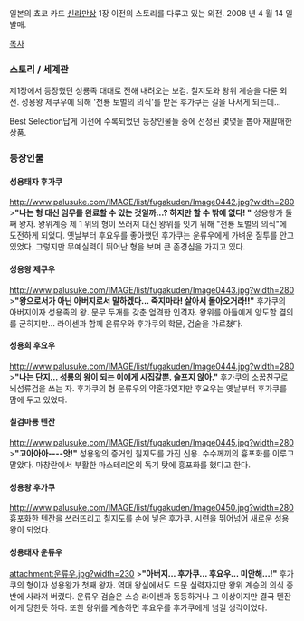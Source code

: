 일본의 쵸코 카드 [[신라만상]] 1장 이전의 스토리를 다루고 있는 외전.
2008 년 4 월 14 일 발매.

[[목차]]
=== 스토리 / 세계관 ===
제1장에서 등장했던 성룡족 대대로 전해 내려오는 보검. 칠지도와 왕위 계승을 다룬 외전. 성용왕 제쿠우에 의해 '천룡 토벌의 의식'를 받은 후가쿠는 길을 나서게 되는데...

Best Selection답게 이전에 수록되었던 등장인물들 중에 선정된 몇몇을 뽑아 재발매한 상품.
=== 등장인물 ===
==== 성용태자 후가쿠 ====
http://www.palusuke.com/IMAGE/list/fugakuden/Image0442.jpg?width=280
>'''"나는 형 대신 임무를 완료할 수 있는 것일까...? 하지만 할 수 밖에 없다!  "'''
성용왕가 둘째 왕자. 왕위계승 제 1 위의 형이 쓰러져 대신 왕위를 잇기 위해 "천룡 토벌의 의식"에 도전하게 되었다. 옛날부터 후요우를 좋아했던 후가쿠는 운류우에게 가벼운 질투를 안고 있었다. 그렇지만 무예실력이 뛰어난 형을 보며 큰 존경심을 가지고 있다.
==== 성용왕 제쿠우 ====
http://www.palusuke.com/IMAGE/list/fugakuden/Image0443.jpg?width=280
>'''"왕으로서가 아닌 아버지로서 말하겠다... 죽지마라! 살아서 돌아오거라!!"'''
후가쿠의 아버지이자 성용족의 왕. 문무 두개를 갖춘 엄격한 인격자. 왕위를 아들에게 양도할 결의를 굳히지만... 라이센과 함께 운류우와 후가쿠의 학문, 검술을 가르쳤다.
==== 성용희 후요우 ====
http://www.palusuke.com/IMAGE/list/fugakuden/Image0444.jpg?width=280
>'''"나는 단지… 성룡의 왕이 되는 이에게 시집갈뿐. 슬프지 않아."'''
후가쿠의 소꿉친구로 뇌섬류검을 쓰는 자. 후가쿠의 형 운류우의 약혼자였지만 후요우는 옛날부터 후가쿠를 맘에 두고 있었다. 
==== 칠검마룡 텐잔 ====
http://www.palusuke.com/IMAGE/list/fugakuden/Image0445.jpg?width=280
>'''"고아아아----앗!"'''
성용왕의 증거인 칠지도를 가진 신용. 수수께끼의 흉포화를 이루고 말았다. 마창란에서 부활한 마스테리온의 독기 탓에 흉포화를 했다고 한다.
==== 성용왕 후가쿠 ====
http://www.palusuke.com/IMAGE/list/fugakuden/Image0450.jpg?width=280
흉포화한 텐잔을 쓰러뜨리고 칠지도를 손에 넣은 후가쿠. 시련을 뛰어넘어 새로운 성용왕이 되었다.
==== 성용태자 운류우 ====
attachment:운류우.jpg?width=230 
>'''"아버지... 후가쿠... 후요우... 미안해...!"'''
후가쿠의 형이자 성용왕가 첫째 왕자. 역대 왕실에서도 드문 실력자지만 왕위 계승의 의식 중반에 사라져 버렸다. 운류우 검술은 스승 라이센과 동등하거나 그 이상이지만 결국 텐잔에게 당한듯 하다. 또한 왕위를 계승하면 후요우를 후가쿠에게 넘길 생각이었다.
